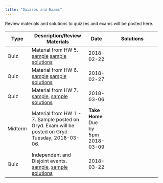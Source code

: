 ```yaml
---
title: "Quizzes and Exams"
---
```


Review materials and solutions to quizzes and exams will be posted here.

+---------+----------------------------------------------------------+---------------+--------------------------------------------------------------+
| Type    | Description/Review Materials                             | Date          | Solutions                                                    |
+=========+==========================================================+===============+==============================================================+
| Quiz    | Material from HW 5.                                      | 2018-02-22    |                                                              |
|         | [sample](exams/q1/sample_quiz.pdf)                       |               |                                                              |
|         | [sample solutions](exams/q1/sample_quiz_solutions.pdf)   |               |                                                              |
+---------+----------------------------------------------------------+---------------+--------------------------------------------------------------+
| Quiz    | Material from HW 6.                                      | 2018-02-27    |                                                              |
|         | [sample](exams/q2/sample_quiz.pdf)                       |               |                                                              |
|         | [sample solutions](exams/q2/sample_quiz_solutions.pdf)   |               |                                                              |
+---------+----------------------------------------------------------+---------------+--------------------------------------------------------------+
| Quiz    | Material from HW 7.                                      | 2018-03-06    |                                                              |
|         | [sample](exams/q3/sample_quiz3.pdf),                     |               |                                                              |
|         | [sample solutions](exams/q3/sample_quiz3_solutions.pdf)  |               |                                                              |
+---------+----------------------------------------------------------+---------------+--------------------------------------------------------------+
| Midterm | Material from HW 1 - 7. Sample posted on Gryd.           | **Take Home** |                                                              |
|         | Exam will be posted on Gryd Tuesday, 2018-03-06.         | Due by 5pm    |                                                              |
|         |                                                          |  2018-03-09   |                                                              |
+---------+----------------------------------------------------------+---------------+--------------------------------------------------------------+
| Quiz    | Independent and Disjoint events.                         | 2018-03-22    |                                                              |
|         | [sample](exams/q4/sample_quiz4.pdf),                     |               |                                                              |
|         | [sample solutions](exams/q4/sample_quiz4_solutions.pdf)  |               |                                                              |
+---------+----------------------------------------------------------+---------------+--------------------------------------------------------------+
